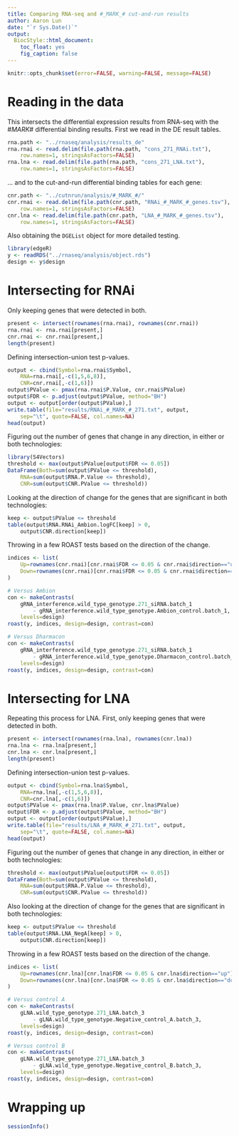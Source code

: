 ```yaml
---
title: Comparing RNA-seq and #_MARK_# cut-and-run results
author: Aaron Lun
date: "`r Sys.Date()`"
output:
  BiocStyle::html_document:
    toc_float: yes
    fig_caption: false
---
```


```r
knitr::opts_chunk$set(error=FALSE, warning=FALSE, message=FALSE)
```

# Reading in the data

This intersects the differential expression results from RNA-seq with the #_MARK_# differential binding results.
First we read in the DE result tables.

```r
rna.path <- "../rnaseq/analysis/results_de"
rna.rnai <- read.delim(file.path(rna.path, "cons_271_RNAi.txt"), 
    row.names=1, stringsAsFactors=FALSE)
rna.lna <- read.delim(file.path(rna.path, "cons_271_LNA.txt"), 
    row.names=1, stringsAsFactors=FALSE)
```

... and to the cut-and-run differential binding tables for each gene:

```r
cnr.path <- "../cutnrun/analysis/#_MARK_#/"
cnr.rnai <- read.delim(file.path(cnr.path, "RNAi_#_MARK_#_genes.tsv"), 
    row.names=1, stringsAsFactors=FALSE)
cnr.lna <- read.delim(file.path(cnr.path, "LNA_#_MARK_#_genes.tsv"),
    row.names=1, stringsAsFactors=FALSE)
```

Also obtaining the `DGEList` object for more detailed testing.

```r
library(edgeR)
y <- readRDS("../rnaseq/analysis/object.rds")
design <- y$design
```

# Intersecting for RNAi

Only keeping genes that were detected in both.

```r
present <- intersect(rownames(rna.rnai), rownames(cnr.rnai))
rna.rnai <- rna.rnai[present,]    
cnr.rnai <- cnr.rnai[present,]    
length(present)
```

Defining intersection-union test p-values.

```r
output <- cbind(Symbol=rna.rnai$Symbol, 
    RNA=rna.rnai[,-c(1,5,6,8)], 
    CNR=cnr.rnai[,-c(1,6)])
output$PValue <- pmax(rna.rnai$P.Value, cnr.rnai$PValue)
output$FDR <- p.adjust(output$PValue, method="BH")
output <- output[order(output$PValue),]
write.table(file="results/RNAi_#_MARK_#_271.txt", output,
    sep="\t", quote=FALSE, col.names=NA)        
head(output)
```

Figuring out the number of genes that change in any direction, in either or both technologies:

```r
library(S4Vectors)
threshold <- max(output$PValue[output$FDR <= 0.05])
DataFrame(Both=sum(output$PValue <= threshold),
    RNA=sum(output$RNA.P.Value <= threshold),
    CNR=sum(output$CNR.PValue <= threshold))
```

Looking at the direction of change for the genes that are significant in both technologies:

```r
keep <- output$PValue <= threshold
table(output$RNA.RNAi_Ambion.logFC[keep] > 0,
    output$CNR.direction[keep])
```

Throwing in a few ROAST tests based on the direction of the change.

```r
indices <- list(
    Up=rownames(cnr.rnai)[cnr.rnai$FDR <= 0.05 & cnr.rnai$direction=="up"],
    Down=rownames(cnr.rnai)[cnr.rnai$FDR <= 0.05 & cnr.rnai$direction=="down"]
)

# Versus Ambion 
con <- makeContrasts(
    gRNA_interference.wild_type_genotype.271_siRNA.batch_1
        - gRNA_interference.wild_type_genotype.Ambion_control.batch_1,
    levels=design)
roast(y, indices, design=design, contrast=con)

# Versus Dharmacon
con <- makeContrasts(
    gRNA_interference.wild_type_genotype.271_siRNA.batch_1
        - gRNA_interference.wild_type_genotype.Dharmacon_control.batch_1,
    levels=design)
roast(y, indices, design=design, contrast=con)
```

# Intersecting for LNA

Repeating this process for LNA.
First, only keeping genes that were detected in both.

```r
present <- intersect(rownames(rna.lna), rownames(cnr.lna))
rna.lna <- rna.lna[present,]    
cnr.lna <- cnr.lna[present,]    
length(present)
```

Defining intersection-union test p-values.

```r
output <- cbind(Symbol=rna.lna$Symbol, 
    RNA=rna.lna[,-c(1,5,6,8)], 
    CNR=cnr.lna[,-c(1,6)])
output$PValue <- pmax(rna.lna$P.Value, cnr.lna$PValue)
output$FDR <- p.adjust(output$PValue, method="BH")
output <- output[order(output$PValue),]
write.table(file="results/LNA_#_MARK_#_271.txt", output,
    sep="\t", quote=FALSE, col.names=NA)        
head(output)
```

Figuring out the number of genes that change in any direction, in either or both technologies:

```r
threshold <- max(output$PValue[output$FDR <= 0.05])
DataFrame(Both=sum(output$PValue <= threshold),
    RNA=sum(output$RNA.P.Value <= threshold),
    CNR=sum(output$CNR.PValue <= threshold))
```

Also looking at the direction of change for the genes that are significant in both technologies:

```r
keep <- output$PValue <= threshold
table(output$RNA.LNA_NegA[keep] > 0,
    output$CNR.direction[keep])
```

Throwing in a few ROAST tests based on the direction of the change.

```r
indices <- list(
    Up=rownames(cnr.lna)[cnr.lna$FDR <= 0.05 & cnr.lna$direction=="up"],
    Down=rownames(cnr.lna)[cnr.lna$FDR <= 0.05 & cnr.lna$direction=="down"]
)

# Versus control A
con <- makeContrasts(
    gLNA.wild_type_genotype.271_LNA.batch_3
        - gLNA.wild_type_genotype.Negative_control_A.batch_3,
    levels=design)
roast(y, indices, design=design, contrast=con)

# Versus control B
con <- makeContrasts(
    gLNA.wild_type_genotype.271_LNA.batch_3
        - gLNA.wild_type_genotype.Negative_control_B.batch_3,
    levels=design)
roast(y, indices, design=design, contrast=con)
```

# Wrapping up

```r
sessionInfo()
```    

